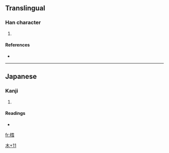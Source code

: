 ==Translingual==

===Han character===
{{Han char|rn=75|rad=木|as=11|sn=15|four=|canj=木一月一 (DMBM), 木一月尸 (DMBS), X木一月尸 (XDMBS)}}

# {{defn|Han|sort=木11}}

====References====
* {{Han ref|kx=0551.181|hdz=21278.081|uh=6A30|ud=27184}}

----

==Japanese==

===Kanji===
{{ja-kanji|grade=|rs=木11}}

# {{defn|Japanese|sort=木11}}

====Readings====
* {{ja-readings|on=|kun=[[たら]] (tara)}}

[[Category:Japanese-only CJKV Characters|木+11]]

[[fr:樰]]